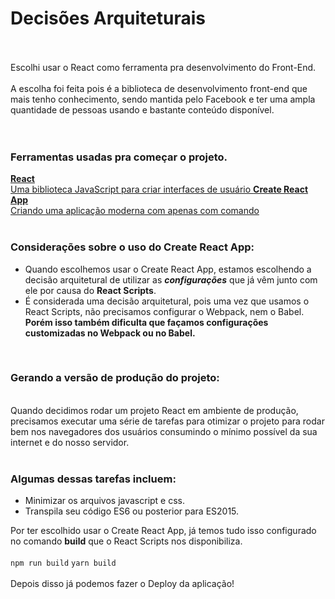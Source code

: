 <Meta title="Decisões Arquiteturais/1 - Criação do Projeto" />

<style>
  {
    ` .flex {
      display: flex;
      width: 100%;
      justify-content: space-around;
      margin: 20px auto;
    }

    .container-links {
      display: flex;
      width: 100%;
      height: 5%;
      text-align: center;
      justify-content: space-around;
      margin-top: 25px;
    }

    .links {
      height: 35px;
      border: 2px solid rgb(57, 166, 255);
      padding: 15px;
    }



    `
  }
</style>

<h1>Decisões Arquiteturais</h1>

<br />
<br />

<span>
  Escolhi usar o React como ferramenta pra desenvolvimento do Front-End.
</span>

<br />
<br />

<span>
  A escolha foi feita pois é a biblioteca de desenvolvimento front-end que mais
  tenho conhecimento, sendo mantida pelo Facebook e ter uma ampla quantidade
  de pessoas usando e bastante conteúdo disponível.
</span>

<br />
<br />
<br />

### Ferramentas usadas pra começar o projeto.

<div className="container-links">
  <a className="links" href="https://pt-br.reactjs.org/" target="_blank">
    <span>
      <strong>React</strong><br />
      Uma biblioteca JavaScript para criar interfaces de usuário
    </span>
  </a>

  <a className="links" href="https://create-react-app.dev/" target="_blank">
    <span>
      <strong>Create React App</strong><br />
      Criando uma aplicação moderna com apenas com comando
    </span>
  </a>
</div>

<br />

### Considerações sobre o uso do Create React App:

<div>

  <ul>
    <li>
      <span>Quando escolhemos usar o Create React App, estamos escolhendo a decisão arquitetural de utilizar as
        <strong><i>configurações</i></strong> que já vêm junto com ele por causa do <strong>React
          Scripts</strong>.</span>
    </li>
    <li>
      <span>É considerada uma decisão arquitetural, pois uma vez que usamos o React Scripts, não precisamos configurar o
        Webpack, nem o Babel. <strong>Porém isso também dificulta que façamos configurações customizadas no Webpack ou
          no Babel.</strong></span>
    </li>
  </ul>
</div>

<br />

### Gerando a versão de produção do projeto:

<br />

<span>
  Quando decidimos rodar um projeto React em ambiente de produção, precisamos executar uma série de tarefas para
  otimizar o projeto para rodar bem nos navegadores dos usuários consumindo o mínimo possível da sua internet e do nosso
  servidor.
</span>

<br />
<br />

### Algumas dessas tarefas incluem:

<div>
  <ul>
    <li>
      <span>Minimizar os arquivos javascript e css.</span>
    </li>
    <li>
      <span>Transpila seu código ES6 ou posterior para ES2015.</span>
    </li>
  </ul>
</div>

<div>
  <span>
    Por ter escolhido usar o Create React App, já temos tudo isso configurado no comando <strong>build</strong> que
    o React Scripts nos disponibiliza.
  </span>

  <br />
  <br />

  <div className="flex">
    <code>npm run build</code>
    <code>yarn build</code>
  </div>
</div>

<br />

<div>
  <span>
    Depois disso já podemos fazer o Deploy da aplicação!
  </span>
  <div>

  </div>
</div>